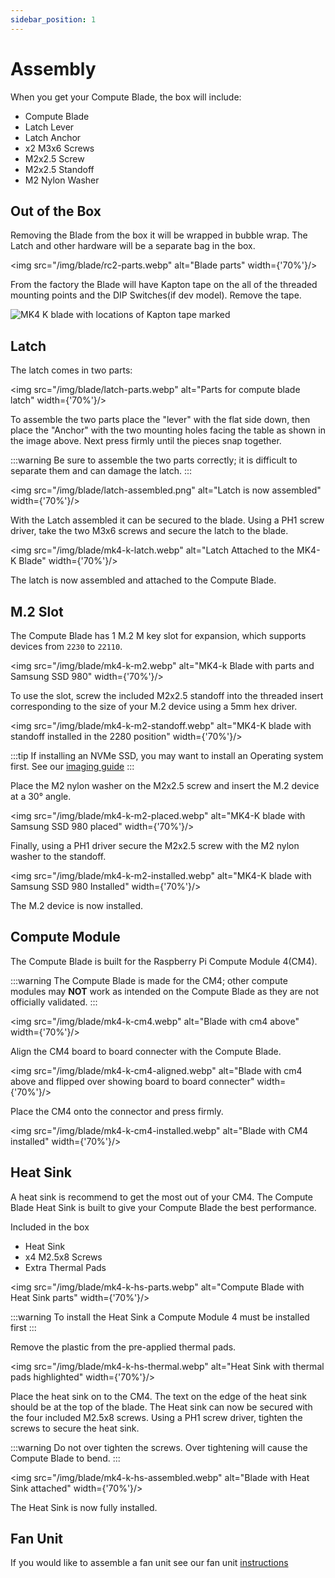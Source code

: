 ```yaml
---
sidebar_position: 1
---
```


# Assembly

When you get your Compute Blade, the box will include:
- Compute Blade
- Latch Lever
- Latch Anchor
- x2 M3x6 Screws
- M2x2.5 Screw
- M2x2.5 Standoff
- M2 Nylon Washer

## Out of  the Box

Removing the Blade from the box it will be wrapped in bubble wrap. The Latch and other hardware will be a separate bag in the box.

<img src="/img/blade/rc2-parts.webp" alt="Blade parts" width={'70%'}/>

From the factory the Blade will have Kapton tape on the all of the threaded mounting points and the DIP Switches(if dev model). Remove the tape.

<img src="/img/blade/mk4-k-kapton.webp" alt="MK4 K blade with locations of Kapton tape marked"/>

## Latch

The latch comes in two parts:

<img src="/img/blade/latch-parts.webp" alt="Parts for compute blade latch" width={'70%'}/>

To assemble the two parts place the "lever" with the flat side down, then place the "Anchor" with the two mounting holes facing the table as shown in the image above.
Next press firmly until the pieces snap together.

:::warning
Be sure to assemble the two parts correctly; it is difficult to separate them and can damage the latch.
:::

<img src="/img/blade/latch-assembled.png" alt="Latch is now assembled" width={'70%'}/>

With the Latch assembled it can be secured to the blade. Using a PH1 screw driver, take the two M3x6 screws and secure the latch to the blade.

<img src="/img/blade/mk4-k-latch.webp" alt="Latch Attached to the MK4-K Blade" width={'70%'}/>

The latch is now assembled and attached to the Compute Blade.

## M.2 Slot

The Compute Blade has 1 M.2 M key slot for expansion, which supports devices from `2230` to `22110`.

<img src="/img/blade/mk4-k-m2.webp" alt="MK4-k Blade with parts and Samsung SSD 980" width={'70%'}/>

To use the slot, screw the included M2x2.5 standoff into the threaded insert corresponding to the size of your M.2 device using a 5mm hex driver.

<img src="/img/blade/mk4-k-m2-standoff.webp" alt="MK4-K blade with standoff installed in the 2280 position" width={'70%'}/>

:::tip
If installing an NVMe SSD, you may want to install an Operating system first. See our [imaging guide](/blade/getting-started/image?boot=ssd)
:::

Place the M2 nylon washer on the M2x2.5 screw and insert the M.2 device at a 30° angle.

<img src="/img/blade/mk4-k-m2-placed.webp" alt="MK4-K blade with Samsung SSD 980 placed" width={'70%'}/>

Finally, using a PH1 driver secure the M2x2.5 screw with the M2 nylon washer to the standoff.

<img src="/img/blade/mk4-k-m2-installed.webp" alt="MK4-K blade with Samsung SSD 980 Installed" width={'70%'}/>

The M.2 device is now installed.

## Compute Module

The Compute Blade is built for the Raspberry Pi Compute Module 4(CM4). 

:::warning
The Compute Blade is made for the CM4; other compute modules may **NOT** work as intended on the Compute Blade as they are not officially validated.
:::

<img src="/img/blade/mk4-k-cm4.webp" alt="Blade with cm4 above" width={'70%'}/>

Align the CM4 board to board connecter with the Compute Blade.

<img src="/img/blade/mk4-k-cm4-aligned.webp" alt="Blade with cm4 above and flipped over showing board to board connecter" width={'70%'}/>

Place the CM4 onto the connector and press firmly.

<img src="/img/blade/mk4-k-cm4-installed.webp" alt="Blade with CM4 installed" width={'70%'}/>

## Heat Sink

A heat sink is recommend to get the most out of your CM4. The Compute Blade Heat Sink is built to give your Compute Blade the best performance.

Included in the box
- Heat Sink
- x4 M2.5x8 Screws
- Extra Thermal Pads

<img src="/img/blade/mk4-k-hs-parts.webp" alt="Compute Blade with Heat Sink parts" width={'70%'}/>


:::warning
To install the Heat Sink a Compute Module 4 must be installed first
:::
 
 Remove the plastic from the pre-applied thermal pads.

<img src="/img/blade/mk4-k-hs-thermal.webp" alt="Heat Sink with thermal pads highlighted" width={'70%'}/>

Place the heat sink on to the CM4. The text on the edge of the heat sink should be at the top of the blade.
The Heat sink can now be secured with the four included M2.5x8 screws. Using a PH1 screw driver, tighten the screws to secure the heat sink.

:::warning
Do not over tighten the screws. Over tightening will cause the Compute Blade to bend.
:::

<img src="/img/blade/mk4-k-hs-assembled.webp" alt="Blade with Heat Sink attached" width={'70%'}/>

The Heat Sink is now fully installed.

## Fan Unit

If you would like to assemble a fan unit see our fan unit [instructions](/fan-unit/assembly)
